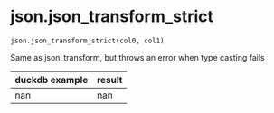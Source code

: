# json.json_transform_strict { #duckops.json.json_transform_strict }

`json.json_transform_strict(col0, col1)`

Same as json_transform, but throws an error when type casting fails

| duckdb example | result |
| -------------- | ------ |
| nan | nan |
